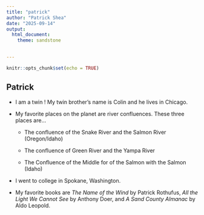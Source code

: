 ```yaml
---
title: "patrick"
author: "Patrick Shea"
date: "2025-09-14"
output: 
  html_document:
    theme: sandstone 
    

---
```


```r
knitr::opts_chunk$set(echo = TRUE)
```

## Patrick

-   I am a twin ! My twin brother's name is Colin and he lives in Chicago.

-   My favorite places on the planet are river confluences. These three places are...

    -   The confluence of the Snake River and the Salmon River (Oregon/Idaho)

    -   The confluence of Green River and the Yampa River

    -   The Confluence of the Middle for of the Salmon with the Salmon (Idaho)

-   I went to college in Spokane, Washington.

-   My favorite books are *The Name of the Wind* by Patrick Rothufus, *All the Light We Cannot See* by Anthony Doer, and *A Sand County Almanac* by Aldo Leopold.


